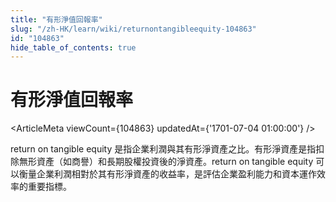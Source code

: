 ```yaml
---
title: "有形淨值回報率"
slug: "/zh-HK/learn/wiki/returnontangibleequity-104863"
id: "104863"
hide_table_of_contents: true
---
```



# 有形淨值回報率

<ArticleMeta viewCount={104863} updatedAt={'1701-07-04 01:00:00'} />

return on tangible equity 是指企業利潤與其有形淨資產之比。有形淨資產是指扣除無形資產（如商譽）和長期股權投資後的淨資產。return on tangible equity 可以衡量企業利潤相對於其有形淨資產的收益率，是評估企業盈利能力和資本運作效率的重要指標。

